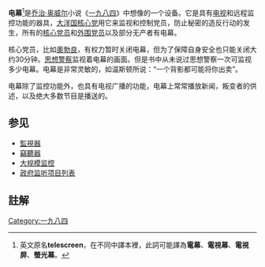 {{in-universe|time=2016-11-03T18:14:22+00:00}}
{{unreferenced|time=2016-11-03T18:14:22+00:00}}
<!-- 注释: [[File:telescreen.png|thumb]]中胜利广场上的电幕显示着[[老大哥|老大哥]]的凝视。]] -->
'''电幕'''<ref>英文原名'''telescreen'''，在不同中譯本裡，此詞可能譯為'''電幕'''、'''電視幕'''、'''電視屏'''、'''螢光幕'''。</ref>是[[乔治·奥威尔|乔治·奥威尔]]小说《[[一九八四|一九八四]]》中想像的一个设备。它是具有[[电视|电视]]和远程监控功能的器具，[[大洋国|大洋国]][[核心党|核心党]]用它来监视和控制党员，防止秘密的造反行动的发生，所有的[[核心党员|核心党员]]和[[外围党员|外围党员]]以及部分无产者有电幕。 

核心党员，比如[[奧勃良|奧勃良]]，有权力暂时关闭电幕，但为了保障自身安全也只能关闭大约30分钟。[[思想警察|思想警察]]监视着电幕的画面。但是书中从未说过思想警察一次可监视多少电幕。电幕是非常灵敏的，如温斯顿所说：“一个背影都可能将你出卖”。

电幕除了监控功能外，也具有电视广播的功能，电幕上常常播放新闻，叛变者的供述，以及绝大多数节目是播送的。

== 参见 ==
*[[監視器|監視器]]
*[[竊聽器|竊聽器]]
*[[大规模监控|大规模监控]]
*[[政府监听项目列表|政府监听项目列表]]

==註解==
<references/>

{{一九八四}}


[[Category:一九八四|Category:一九八四]]